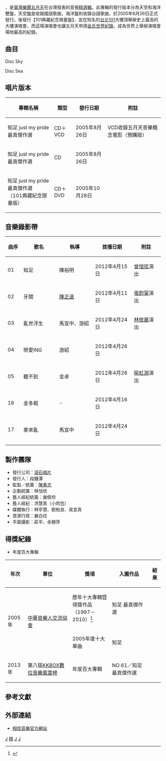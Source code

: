 {{Infobox Album
|  Name        = 知足 just my pride 最真傑作選
|  Type        = [[精選輯|精選輯]]
|  Artist      = [[五月天|五月天]]
|  Cover       = Just My Pride 1.JPG
|  Released    = {{flagicon|Taiwan}} 2005年8月26日<br>{{flagicon|JPN}} 2005年12月14日
|  Recorded    = 2005年
|  Genre      = [[華語流行音樂|華語流行音樂]]<br>[[臺語流行音樂|臺語流行音樂]]
|  Length      = Disc Sky : 65分38秒<br>Disc Sea : 49分09秒
|  Label       = [[滾石唱片|滾石唱片]]
|  Number      =
|  Producer    = [[五月天|五月天]]
|  Reviews     =
|  Last album  = [[神的孩子都在跳舞_(專輯)|神的孩子都在跳舞]]<br />（2004年）
|  This album  = '''知足 just my pride 最真傑作選'''<br />（2005年）
|  Next album  = [[為愛而生|為愛而生]]<br />（2006年）
|  Misc       = {{Extra chronology
|  artist     = 五月天精選輯
|  type       = 精選輯
|  prev_title = [[我們是五月天|我們是五月天]]
|  prev_year  = 2003
|  title      = 知足 just my pride 最真傑作選
|  year       = 2005
|  next_title = [[Mayday×五月天_the_Best_of_1999‐2013|Mayday×五月天 the Best of 1999‐2013]]
|  next_year  = 2013
}}
{{Extra album cover
|  Upper caption = 101典藏紀念限量版封面
|  Type          = 精選輯
|  Cover         = Just_My_Pride.jpg
}}
}}

{{engname|知足 just my pride 最真傑作選|''Just My Pride Best Of Album''}}，是[[臺灣|臺灣]][[流行樂團|樂團]][[五月天|五月天]]在台灣發表的首張[[精選輯|精選輯]]。此專輯的發行版本分為天空和海洋雙盤，天空盤是收錄國語歌曲，海洋盤則收錄台語歌曲，於2005年8月26日正式發行。後發行【101典藏紀念限量盤】，並在知名的[[台北101|台北101]]大樓頂舉辦史上最高的大樓演唱會，而這場演唱會也讓五月天申請[[金氏世界紀錄|金氏世界紀錄]]，成為世界上舉辦演唱會場地最高的紀錄。

== 曲目 ==
; Disc Sky
{{Tracklist
| all_lyrics = [[陳信宏|阿信]] 
| all_arranger = [[五月天|五月天]]
| all_note = 
| arranger_credits = yes
| producer_credits = yes

| title1 = 知足
| music1 = 阿信
| length1 = 4:16 
| longnote1 = 新歌

| title2 = 牙關
| music2 = [[溫尚翊|怪獸]]
| length2 = 5:04
| longnote2 = 新歌

| title3 = 亂世浮生 
| music3 = 怪獸
| length3 = 3:02
| longnote3 = 新歌

| title4 = 戀愛ING
| music4 = 阿信
| length4 = 2:49
| longnote4 = 新歌

| title5 = 聽不到 
| music5 = 阿信
| length5 = 4:59
| longnote5 = 原唱：[[梁靜茹|梁靜茹]]

| title6 = 擁抱
| music6 = 阿信
| length6 = 4:21

| title7 = 終結孤單
| music7 = 阿信
| length7 = 3:09

| title8 = 而我知道 
| music8 = 阿信
| length8 = 4:11

| title9 = 孫悟空
| music9 = 怪獸
| length9 = 4:20

| title10 = 人生海海 
| music10 = 阿信
| length10 = 4:42

| title11 = 瘋狂世界 
| music11 = 阿信
| length11 = 3:24

| title12 = 愛情萬歲
| music12 = 阿信
| length12 = 5:55

| title13 = 恆星的恆心
| music13 = 阿信
| length13 = 4:15

| title14 = 溫柔（還你自由版）
| music14 = 阿信
| length14 = 6:30
| longnote14 = 電影【[[五月之戀|五月之戀]]】版本

| title15 = 倔強 
| music15 = 阿信
| length15 = 4:21

}}

; Disc Sea
{{Tracklist
| all_lyrics = [[陳信宏|阿信]] 
| all_arranger = [[五月天|五月天]]
| all_note = except
| arranger_credits = yes
| producer_credits = yes

| title1 = 金多蝦
| music1 = 阿信
| length1 = 1:58
| longnote1 = 新歌

| title2 = 麥來亂
| music2 = 怪獸
| length2 = 4:17
| longnote2 = 新歌<br>編曲：五月天、周恆毅

| title3 = 志明與春嬌 
| music3 = 阿信
| length3 = 4:39

| title4 = 心中無別人
| music4 = 阿信
| length4 = 4:10

| title5 = 好不好 
| music5 = 阿信
| length5 = 4:16

| title6 = 憨人
| music6 = 阿信
| length6 = 4:07

| title7 = OK啦！
| music7 = 阿信
| length7 = 2:48

| title8 = 垃圾車（朋友版）
| music8 = 阿信
| length8 = 4:04

| title9 = 叫我第一名
| music9 = 阿信
| length9 = 2:30

| title10 = 軋車
| music10 = 阿信
| length10 = 2:36

| title11 = I LOVE YOU 無望
| music11 = 阿信
| length11 = 4:44

| title12 = 永遠的永遠
| music12 = 阿信
| length12 = 4:27

| title13 = 借問眾神明
| music13 = 阿信
| length13 = 3:14

| title14 = 未來（SAILING，WITH ME）
| music14 = 阿信、怪獸、周恆毅
| length14 = 1:19
| longnote14 = 演奏曲

}}

== 唱片版本 ==
{| class="wikitable" style="text-align:center" width="70%"
! 專輯名稱
! 類型
! 發行日期
! 附註
|-
| 知足 just my pride 最真傑作選
| CD＋VCD
| 2005年8月26日
| VCD收錄五月天音樂概念電影（預購版）
|-
| 知足 just my pride 最真傑作選
| CD
| 2005年8月26日
| 
|-
| 知足 just my pride 最真傑作選<br />（101典藏紀念限量版）
| CD＋DVD
| 2005年10月28日
| 
|}

== 音樂錄影帶 ==
{|class="wikitable sortable" style="text-align:center; font-size:95%" width="70%"
! width="35px" | 曲序 
! width="100px" | 歌名 
! width="100px" | 執導 
! width="110px" | 首播日期 
! 附註 
|-
| 01
| 知足 || 陳裕明 || 2012年4月15日 || [[曾愷玹|曾愷玹]]演出
|-
| 02
| 牙關|| [[陳正道|陳正道]] || 2012年4月11日 || [[張鈞甯|張鈞甯]]演出
|-
| 03
| 亂世浮生 || 馬宜中、游紹 || 2012年4月24日 || [[林依晨|林依晨]]演出
|-
| 04
| 戀愛ING || 游紹 || 2012年4月26日 || 
|-
| 05
|  聽不到|| 金卓 || 2012年4月26日 || [[喻虹淵|喻虹淵]]演出
|-
| 16
|金多蝦 || - || 2012年4月16日 || 
|-
| 17
| 麥來亂 || 馬宜中 || 2012年4月24日 || 
|-
|}

== 製作團隊 ==
*發行公司：[[滾石唱片|滾石唱片]]
*發行人：段鍾潭
*監製／統籌：[[陳沒|陳勇志]]
*企劃統籌：林恬欣
*藝人經紀統籌：謝佩伶
*藝人經紀：洪慧真（小肉包）
*媒體執行：林亭慧、劉柏良、吳宜真
*資源行政：嚴白玟
*平面攝影：莊平、余靜萍
  
== 得獎紀錄 ==
* 年度百大專輯
{| class="wikitable" style="text-align:center" width="70%"
|-align=center
! 年次
! 單位
! 獎項
! 入圍作品
! 結果
|-
! rowspan=2 | 2005年
| rowspan=2 | [[中華音樂人交流協會|中華音樂人交流協會]]
| 歷年十大專輯暨得獎作品<br>（1997－2010）<ref>{{Cite web |url=http://musicmandomisodo.blogspot.tw/2011/12/1997-2010.html |title=中華音樂人交流協會 歷年十大專輯暨得獎作品(1997-2010) |accessdate=2017-06-26 |archive-date=2017-04-22 |archive-url=https://web.archive.org/web/20170422102116/http://musicmandomisodo.blogspot.tw/2011/12/1997-2010.html |dead-url=no }}</ref>
| 知足 最真傑作選
| {{won}}
|-
| 2005年度十大單曲
| 知足
| {{won}}
|-
! 2013年
| 第八屆[[KKBOX數位音樂風雲榜|KKBOX數位音樂風雲榜]]
| 年度百大專輯 
| NO.61／知足 最真傑作選
| {{won}}
|}

== 參考文獻 ==
{{reflist}}

== 外部連結 ==
* {{zh-tw}} [https://www.bin-music.com.tw/artist_single/3 相信音樂官方網站] {{Wayback|url=https://www.bin-music.com.tw/artist_single/3 |date=20200407185946 }}

{{五月天}}

[[Category:2005年臺灣音樂專輯|J]]
[[Category:五月天音樂專輯|精]]
[[Category:滾石唱片音樂專輯|J]]
[[Category:中華音樂人交流協會十大單曲獲獎作品|J]]